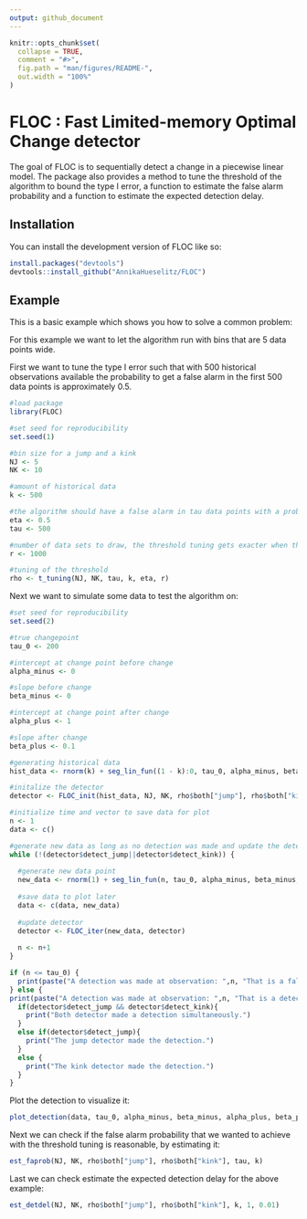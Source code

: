 ```yaml
---
output: github_document
---
```


<!-- README.md is generated from README.Rmd. Please edit that file -->

```r
knitr::opts_chunk$set(
  collapse = TRUE,
  comment = "#>",
  fig.path = "man/figures/README-",
  out.width = "100%"
)
```


# FLOC : Fast Limited-memory Optimal Change detector

<!-- badges: start -->
<!-- badges: end -->

The goal of FLOC is to sequentially detect a change in a piecewise linear 
model. 
The package also provides a method to tune the threshold of the algorithm to
bound the type I error, a function to estimate the false alarm probability and
a function to estimate the expected detection delay.

## Installation

You can install the development version of FLOC like so:

``` r
install.packages("devtools")
devtools::install_github("AnnikaHueselitz/FLOC")
```

## Example

This is a basic example which shows you how to solve a common problem:

For this example we want to let the algorithm run with bins that are 5
data points wide.

First we want to tune the type I error such that with 500 
historical observations available the probability to get a false alarm in the 
first 500 data points is approximately 0.5.

```r
#load package
library(FLOC)

#set seed for reproducibility
set.seed(1)

#bin size for a jump and a kink
NJ <- 5
NK <- 10

#amount of historical data
k <- 500

#the algorithm should have a false alarm in tau data points with a probability of eta
eta <- 0.5
tau <- 500 

#number of data sets to draw, the threshold tuning gets exacter when this is higher, but the computation is then slower
r <- 1000

#tuning of the threshold
rho <- t_tuning(NJ, NK, tau, k, eta, r)
```

Next we want to simulate some data to test the algorithm on:

```r
#set seed for reproducibility
set.seed(2)

#true changepoint
tau_0 <- 200

#intercept at change point before change
alpha_minus <- 0

#slope before change
beta_minus <- 0

#intercept at change point after change
alpha_plus <- 1

#slope after change
beta_plus <- 0.1

#generating historical data
hist_data <- rnorm(k) + seg_lin_fun((1 - k):0, tau_0, alpha_minus, beta_minus, alpha_plus, beta_plus)

#initalize the detector
detector <- FLOC_init(hist_data, NJ, NK, rho$both["jump"], rho$both["kink"])

#initialize time and vector to save data for plot
n <- 1
data <- c()

#generate new data as long as no detection was made and update the detector
while (!(detector$detect_jump||detector$detect_kink)) {
  
  #generate new data point
  new_data <- rnorm(1) + seg_lin_fun(n, tau_0, alpha_minus, beta_minus, alpha_plus, beta_plus)
  
  #save data to plot later
  data <- c(data, new_data)
  
  #update detector
  detector <- FLOC_iter(new_data, detector)
  
  n <- n+1
}

if (n <= tau_0) {
  print(paste("A detection was made at observation: ",n, "That is a false alarm"))
} else {
print(paste("A detection was made at observation: ",n, "That is a detection delay of: ", n - tau_0))
  if(detector$detect_jump && detector$detect_kink){
    print("Both detector made a detection simultaneously.")
  }
  else if(detector$detect_jump){
    print("The jump detector made the detection.")
  }
  else {
    print("The kink detector made the detection.")
  }
}


```
Plot the detection to visualize it:


```r

plot_detection(data, tau_0, alpha_minus, beta_minus, alpha_plus, beta_plus)

```


Next we can check if the false alarm probability that we wanted to achieve with the threshold tuning is reasonable, by estimating it:

```r
est_faprob(NJ, NK, rho$both["jump"], rho$both["kink"], tau, k)
```

Last we can check estimate the expected detection delay for the above example:

```r
est_detdel(NJ, NK, rho$both["jump"], rho$both["kink"], k, 1, 0.01)
```
